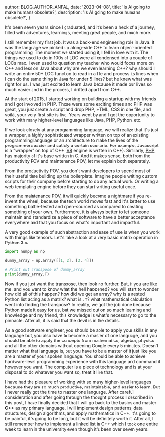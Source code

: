 
  author: BLOG_AUTHOR_ANFAL,
  date: '2023-04-08',
  title: 'Is AI going to make humans obsolete?',
  description: 'Is AI going to make humans obsolete?',
}


<BlogImage src="blog/2021-03-09-hello-world/cpp-logo.png" alt="C++ Logo" />

It's been seven years since I graduated, and it's been a heck of a journey, filled with adventures, learnings, meeting great people, and much more.

I still remember my first job. It was a back-end engineering role in Java. It was the language we picked up along-side C++ to learn object-oriented programming. The moment we started using it, I fell in love with it. The things we used to do in 100s of LOC were all condensed into a couple of LOCs max. I even used to question my teacher who would focus more on C++ and less on Java about why are we even learning C++? why should I write an entire 50+ LOC function to read in a file and process its lines when I can do the same thing in Java for under 5 lines? but he knew what was right for us. I was just excited to learn Java because it made our lives so much easier and in the process, I drifted apart from C++.

At the start of 2015, I started working on building a startup with my friends and I got involved in PHP. Those were some exciting times and PHP was great, you just create a script and drop PHP, HTML, CSS in one file, and voilà, your very first site is live. Years went by and I got the opportunity to work with many higher-level languages like Java, PHP, Python, etc.

If we look closely at any programming language, we will realize that it's just a wrapper, a highly sophisticated wrapper written on top of an existing programming language or an architecture to make the lives of the programmers easier and satisfy a certain scenario. For example, Javascript is a "wrapper" on top of C++ (<a href="https://github.com/v8/v8" target="_blank" title="V8 Github Repo">V8</a> engine is written in C++). Similarly, <a href="https://github.com/php/php-src" target="_blank" title="PHP Repo Github">PHP</a> has majority of it's base written in C. And it makes sense, both from the productivity POV and maintenance POV, let me explain both separately.

From the productivity POV, you don't want developers to spend most of their useful time building up the boilerplate. Imagine people writing custom scripts for their company before starting to do any actual work. Or writing a web templating engine before they can start writing useful code.

From the maintenance POV, it will quickly become a nightmare if you re-invent the wheel, because the tech world moves fast and it's better to use something battle-tested and open-sourced as compared to creating something of your own. Furthermore, it is always better to let someone maintain and standardize a piece of software to have a better acceptance everywhere and that you focus on what's important and impactful.

A very good example of such abstraction and ease of use is when you work with things like tensors. Let's take a look at a very basic matrix operation in Python 3.x.

```python
import numpy as np

dummy_array = np.array([[1, 2], [3, 4]])

# Print out transpose of dummy_array
print(dummy_array.T)
```

Now if you just want the transpose, then look no further. But, if you are like me, and you want to know what the hell happened? you will start to wonder how did all of this happen? how did we get an array? why is a nested Python list acting as a matrix? what is `.T`? what mathematical calculation went into finding the transpose? In reality, we got the job done because Python made it easy for us, but we missed out on so much learning and knowledge and my friend, this knowledge is what's necessary to go to the pinnacle. After all, it is said that the devil is in the details.

As a good software engineer, you should be able to apply your skills in any language but, you also have to become a master of one language, and you should be able to apply the concepts from mathematics, algebra, physics and all the other domains without opening Google every 5 minutes. Doesn't matter what that language is, but you have to be a master of it just like you are a master of your spoken language. You should be able to achieve hardware-level programming experience with this language and command it however you want. The computer is a piece of technology and is at your disposal to do whatever you want so, treat it like that.

I have had the pleasure of working with so many higher-level languages because they are so much productive, maintainable, and easier to learn. But I never really got the time to master one language. After careful consideration and after going through the thought process I described in this post, I have finally decided that I will go back to the basics and master **C++** as my primary language. I will implement design patterns, data structures, design algorithms, and apply mathematics in C++. It's going to be painful, it's going to be long, but it will be definitely worth it. After all, I still remember how to implement a linked list in C++ which I took one entire week to learn in the university even though it's been over seven years.
